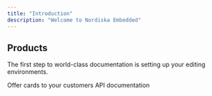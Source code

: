 ```yaml
---
title: "Introduction"
description: "Welcome to Nordiska Embedded"
---
```


## Products

The first step to world-class documentation is setting up your editing environments.

<CardGroup cols={2}>
  <Card title="Card" icon="credit-card" page="card/onboarding">
    Offer cards to your customers
  </Card>
  <Card title="API Reference" icon="webhook" tab="api">
    API documentation
  </Card>
</CardGroup>